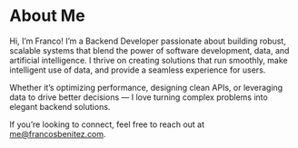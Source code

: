 # About Me

Hi, I’m Franco! I’m a Backend Developer passionate about building robust, scalable systems that blend the power of software development, data, and artificial intelligence. I thrive on creating solutions that run smoothly, make intelligent use of data, and provide a seamless experience for users.

Whether it’s optimizing performance, designing clean APIs, or leveraging data to drive better decisions — I love turning complex problems into elegant backend solutions.

If you’re looking to connect, feel free to reach out at me@francosbenitez.com.
